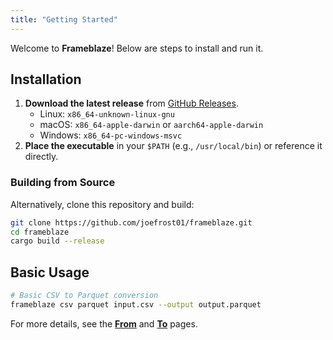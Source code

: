 ```yaml
---
title: "Getting Started"
---
```


Welcome to **Frameblaze**! Below are steps to install and run it.

## Installation

1. **Download the latest release** from [GitHub Releases](https://github.com/joefrost01/frameblaze/releases).
   - Linux: `x86_64-unknown-linux-gnu`
   - macOS: `x86_64-apple-darwin` or `aarch64-apple-darwin`
   - Windows: `x86_64-pc-windows-msvc`
2. **Place the executable** in your `$PATH` (e.g., `/usr/local/bin`) or reference it directly.

### Building from Source

Alternatively, clone this repository and build:

```bash
git clone https://github.com/joefrost01/frameblaze.git
cd frameblaze
cargo build --release
```

## Basic Usage

```bash
# Basic CSV to Parquet conversion
frameblaze csv parquet input.csv --output output.parquet
```

For more details, see the **[From](from.qmd)** and **[To](to.qmd)** pages.